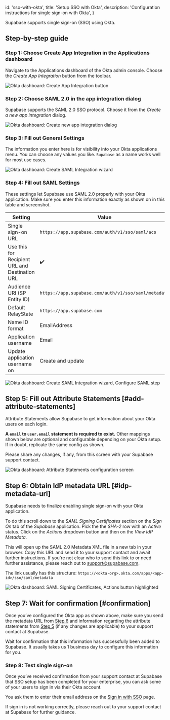 
  id: 'sso-with-okta',
  title: 'Setup SSO with Okta',
  description: 'Configuration instructions for single sign-on with Okta',
}

Supabase supports single sign-on (SSO) using Okta.

## Step-by-step guide

### Step 1: Choose Create App Integration in the Applications dashboard

Navigate to the Applications dashboard of the Okta admin console. Choose the
*Create App Integration* button from the toolbar.

![Okta dashboard: Create App Integration
button](/docs/img/sso-okta-step-01.png)

### Step 2: Choose SAML 2.0 in the app integration dialog

Supabase supports the SAML 2.0 SSO protocol. Choose it from the *Create a new
app integration* dialog.

![Okta dashboard: Create new app integration dialog](/docs/img/sso-okta-step-02.png)

### Step 3: Fill out General Settings

The information you enter here is for visibility into your Okta applications
menu.  You can choose any values you like. `Supabase` as a name works well for
most use cases.

![Okta dashboard: Create SAML Integration
wizard](/docs/img/sso-okta-step-03.png)

### Step 4: Fill out SAML Settings

These settings let Supabase use SAML 2.0 properly with your Okta application.
Make sure you enter this information exactly as shown on in this table and
screenshot.

| Setting | Value |
| ------- | ----- |
| Single sign-on URL | `https://app.supabase.com/auth/v1/sso/saml/acs` |
| Use this for Recipient URL and Destination URL |✔️ |
| Audience URI (SP Entity ID) | `https://app.supabase.com/auth/v1/sso/saml/metadata` |
| Default RelayState | `https://app.supabase.com` |
| Name ID format | EmailAddress |
| Application username | Email |
| Update application username on | Create and update |

![Okta dashboard: Create SAML Integration
wizard, Configure SAML step](/docs/img/sso-okta-step-04.png)

## Step 5: Fill out Attribute Statements [#add-attribute-statements]

Attribute Statements allow Supabase to get information about your Okta users on each login.

**A `email` to `user.email` statement is required to exist.** Other mappings
shown below are optional and configurable depending on your Okta
setup. If in doubt, replicate the same config as shown.

Please share any changes, if any, from this screen with your Supabase support
contact.

![Okta dashboard: Attribute Statements configuration
screen](/docs/img/sso-okta-step-05.png)

## Step 6: Obtain IdP metadata URL [#idp-metadata-url]

Supabase needs to finalize enabling single sign-on with your Okta
application.

To do this scroll down to the *SAML Signing Certificates* section on the *Sign
On* tab of the *Supabase* application. Pick the the *SHA-2* row with an
*Active* status. Click on the *Actions* dropdown button and then on the *View
IdP Metadata*. 

This will open up the SAML 2.0 Metadata XML file in a new tab in your browser.
Copy this URL and send it to your support contact and await further
instructions. If you're not clear who to send this link to or need further
assistance, please reach out to
[support@supabase.com](mailto:support@supabase.com).

The link usually has this structure: `https://<okta-org>.okta.com/apps/<app-id>/sso/saml/metadata`

![Okta dashboard: SAML Signing Certificates, Actions button highlighted](/docs/img/sso-okta-step-06.png)

## Step 7: Wait for confirmation [#confirmation]

Once you’ve configured the Okta app as shown above, make sure you send the
metadata URL from [Step 6](#step-6-obtain-idp-metadata-url) and information
regarding the attribute statements from [Step
5](#step-5-fill-out-attribute-statements) (if any changes are applicable) to
your support contact at Supabase.

Wait for confirmation that this information has successfully been added to
Supabase. It usually takes us 1 business day to configure this information
for you.

### Step 8: Test single sign-on

Once you’ve received confirmation from your support contact at Supabase that
SSO setup has been completed for your enterprise, you can ask some of your
users to sign in via their Okta account.

You ask them to enter their email address on the [Sign in with
SSO](https://app.supabase.com/sign-in-sso) page.

If sign in is not working correctly, please reach out to your support contact
at Supabase for further guidance.


